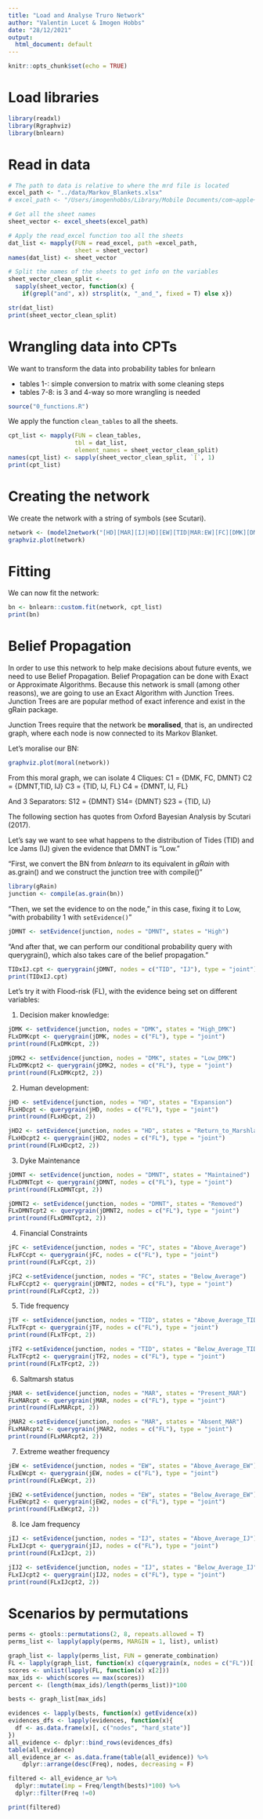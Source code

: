 ```yaml
---
title: "Load and Analyse Truro Network"
author: "Valentin Lucet & Imogen Hobbs"
date: "28/12/2021"
output:
  html_document: default
---
```


```r
knitr::opts_chunk$set(echo = TRUE)
```

# Load libraries 

```r
library(readxl)
library(Rgraphviz)
library(bnlearn)
```

# Read in data 

```r
# The path to data is relative to where the mrd file is located
excel_path <- "../data/Markov_Blankets.xlsx"
# excel_path <- "/Users/imogenhobbs/Library/Mobile Documents/com~apple~CloudDocs/Theme 1 ResNet/MSc_Renewable_Resources/R/data/2Markov_Blankets.xlsx"

# Get all the sheet names
sheet_vector <- excel_sheets(excel_path)

# Apply the read_excel function too all the sheets
dat_list <- mapply(FUN = read_excel, path =excel_path, 
                   sheet = sheet_vector)
names(dat_list) <- sheet_vector

# Split the names of the sheets to get info on the variables
sheet_vector_clean_split <- 
  sapply(sheet_vector, function(x) { 
    if(grepl("and", x)) strsplit(x, "_and_", fixed = T) else x})

str(dat_list)
print(sheet_vector_clean_split)
```

# Wrangling data into CPTs

We want to transform the data into probability tables for bnlearn

- tables 1-: simple conversion to matrix with some cleaning steps
- tables 7-8: is 3 and 4-way so more wrangling is needed

```r
source("0_functions.R")
```

We apply the function `clean_tables` to all the sheets.

```r
cpt_list <- mapply(FUN = clean_tables, 
                   tbl = dat_list, 
                   element_names = sheet_vector_clean_split)
names(cpt_list) <- sapply(sheet_vector_clean_split, `[`, 1)
print(cpt_list)
```

# Creating the network

We create the network with a string of symbols (see
Scutari).

```r
network <- (model2network("[HD][MAR][IJ|HD][EW][TID|MAR:EW][FC][DMK][DMNT|FC:DMK][FL|IJ:TID:DMNT]"))
graphviz.plot(network)
```


# Fitting

We can now fit the network: 

```r
bn <- bnlearn::custom.fit(network, cpt_list)
print(bn)
```

# Belief Propagation

In order to use this network to help make decisions about future events, we need to use Belief Propagation. 
Belief Propagation can be done with Exact or Approximate Algorithms. Because this network is small (among other reasons), we are going 
to use an Exact Algorithm with Junction Trees. Junction Trees are are popular method of exact inference and exist in the gRain package. 

Junction Trees require that the network be **moralised**, that is, an undirected graph, where each node is now connected to its Markov Blanket. 

Let's moralise our BN:

```r
graphviz.plot(moral(network))
```

From this moral graph, we can isolate 4 Cliques:
C1 = {DMK, FC, DMNT}
C2 = {DMNT,TID, IJ}
C3 = {TID, IJ, FL}
C4 = {DMNT, IJ, FL}

And 3 Separators:
S12 = {DMNT}
S14= {DMNT}
S23 = {TID, IJ}

The following section has quotes from Oxford Bayesian Analysis by Scutari (2017).

Let's say we want to see what happens to the distribution of Tides (TID) and Ice Jams (IJ) given the evidence that DMNT is "Low."

"First, we convert the BN from *bnlearn* to its equivalent in *gRain* with as.grain() and we construct the junction tree with compile()"

```r
library(gRain)
junction <- compile(as.grain(bn))
```

"Then, we set the evidence to on the node," in this case, fixing it to Low, "with probability 1 with `setEvidence()`"

```r
jDMNT <- setEvidence(junction, nodes = "DMNT", states = "High")
```

"And after that, we can perform our conditional probability query with querygrain(), which also takes care of the belief propagation."

```r
TIDxIJ.cpt <- querygrain(jDMNT, nodes = c("TID", "IJ"), type = "joint")
print(TIDxIJ.cpt)
```

Let's try it with Flood-risk (FL), with the evidence being set on different variables:

1. Decision maker knowledge:

```r
jDMK <- setEvidence(junction, nodes = "DMK", states = "High_DMK")
FLxDMKcpt <- querygrain(jDMK, nodes = c("FL"), type = "joint")
print(round(FLxDMKcpt, 2))

jDMK2 <- setEvidence(junction, nodes = "DMK", states = "Low_DMK")
FLxDMKcpt2 <- querygrain(jDMK2, nodes = c("FL"), type = "joint")
print(round(FLxDMKcpt2, 2))
```

2. Human development:

```r
jHD <- setEvidence(junction, nodes = "HD", states = "Expansion")
FLxHDcpt <- querygrain(jHD, nodes = c("FL"), type = "joint")
print(round(FLxHDcpt, 2))

jHD2 <- setEvidence(junction, nodes = "HD", states = "Return_to_Marshland")
FLxHDcpt2 <- querygrain(jHD2, nodes = c("FL"), type = "joint")
print(round(FLxHDcpt2, 2))
```

3. Dyke Maintenance

```r
jDMNT <- setEvidence(junction, nodes = "DMNT", states = "Maintained")
FLxDMNTcpt <- querygrain(jDMNT, nodes = c("FL"), type = "joint")
print(round(FLxDMNTcpt, 2))

jDMNT2 <- setEvidence(junction, nodes = "DMNT", states = "Removed")
FLxDMNTcpt2 <- querygrain(jDMNT2, nodes = c("FL"), type = "joint")
print(round(FLxDMNTcpt2, 2))
```

4. Financial Constraints

```r
jFC <- setEvidence(junction, nodes = "FC", states = "Above_Average")
FLxFCcpt <- querygrain(jFC, nodes = c("FL"), type = "joint")
print(round(FLxFCcpt, 2))

jFC2 <-setEvidence(junction, nodes = "FC", states = "Below_Average")
FLxFCcpt2 <- querygrain(jDMNT2, nodes = c("FL"), type = "joint")
print(round(FLxFCcpt2, 2))
```

5. Tide frequency

```r
jTF <- setEvidence(junction, nodes = "TID", states = "Above_Average_TID")
FLxTFcpt <- querygrain(jTF, nodes = c("FL"), type = "joint")
print(round(FLxTFcpt, 2))

jTF2 <-setEvidence(junction, nodes = "TID", states = "Below_Average_TID")
FLxTFcpt2 <- querygrain(jTF2, nodes = c("FL"), type = "joint")
print(round(FLxTFcpt2, 2))
```

6. Saltmarsh status

```r
jMAR <- setEvidence(junction, nodes = "MAR", states = "Present_MAR")
FLxMARcpt <- querygrain(jMAR, nodes = c("FL"), type = "joint")
print(round(FLxMARcpt, 2))

jMAR2 <-setEvidence(junction, nodes = "MAR", states = "Absent_MAR")
FLxMARcpt2 <- querygrain(jMAR2, nodes = c("FL"), type = "joint")
print(round(FLxMARcpt2, 2))
```

7. Extreme weather frequency

```r
jEW <- setEvidence(junction, nodes = "EW", states = "Above_Average_EW")
FLxEWcpt <- querygrain(jEW, nodes = c("FL"), type = "joint")
print(round(FLxEWcpt, 2))

jEW2 <-setEvidence(junction, nodes = "EW", states = "Below_Average_EW")
FLxEWcpt2 <- querygrain(jEW2, nodes = c("FL"), type = "joint")
print(round(FLxEWcpt2, 2))
```

8. Ice Jam frequency

```r
jIJ <- setEvidence(junction, nodes = "IJ", states = "Above_Average_IJ")
FLxIJcpt <- querygrain(jIJ, nodes = c("FL"), type = "joint")
print(round(FLxIJcpt, 2))

jIJ2 <- setEvidence(junction, nodes = "IJ", states = "Below_Average_IJ")
FLxIJcpt2 <- querygrain(jIJ2, nodes = c("FL"), type = "joint")
print(round(FLxIJcpt2, 2))
```

# Scenarios by permutations

```r
perms <- gtools::permutations(2, 8, repeats.allowed = T)
perms_list <- lapply(apply(perms, MARGIN = 1, list), unlist)

graph_list <- lapply(perms_list, FUN = generate_combination)
FL <- lapply(graph_list, function(x) c(querygrain(x, nodes = c("FL"))[[1]])) 
scores <- unlist(lapply(FL, function(x) x[2]))
max_ids <- which(scores == max(scores))
percent <- (length(max_ids)/length(perms_list))*100

bests <- graph_list[max_ids]

evidences <- lapply(bests, function(x) getEvidence(x))
evidences_dfs <- lapply(evidences, function(x){
  df <- as.data.frame(x)[, c("nodes", "hard_state")]
})
all_evidence <- dplyr::bind_rows(evidences_dfs)
table(all_evidence)
all_evidence_ar <- as.data.frame(table(all_evidence)) %>% 
    dplyr::arrange(desc(Freq), nodes, decreasing = F)

filtered <- all_evidence_ar %>% 
  dplyr::mutate(imp = Freq/length(bests)*100) %>% 
  dplyr::filter(Freq !=0)

print(filtered)
```
